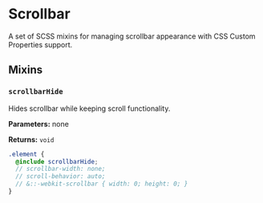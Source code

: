 
<Meta title='@dxtmisha/styles/en/Scrollbar'/>

# Scrollbar

A set of SCSS mixins for managing scrollbar appearance with CSS Custom Properties support.

## Mixins

### `scrollbarHide`

Hides scrollbar while keeping scroll functionality.

**Parameters:** none

**Returns:** `void`

```scss
.element {
  @include scrollbarHide;
  // scrollbar-width: none;
  // scroll-behavior: auto;
  // &::-webkit-scrollbar { width: 0; height: 0; }
}
```

